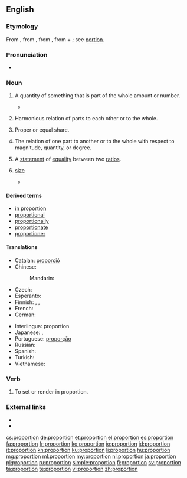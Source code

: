 ==English==

===Etymology===
From {{etyl|enm|en}} {{term|proporcion|lang=enm}}, from {{etyl|fro|en}} {{term|proportion|lang=fro}}, from {{etyl|la|en}} {{term|proportio||comparative relation, proportion, symmetry, analogy|lang=la}}, from {{term|pro||for, before}} + {{term|portio||share, part}}; see [[portion]].

===Pronunciation===
* {{audio|en-us-proportion.ogg|Audio (US)}}

===Noun===
{{en-noun|s|-}}

# {{countable}} A quantity of something that is part of the whole amount or number.
#*{{quote-book|year=1907|author=[[w:Robert W. Chambers|Robert Chambers]]
|title=The Younger Set
|chapter=6|url=http://openlibrary.org/works/OL8127246W
|passage=“I don't mean all of your friends—only a small '''proportion'''—which, however, connects your circle with that deadly, idle, brainless bunch—the insolent chatterers at the opera, the gorged dowagers, … !”}}
# {{uncountable}} Harmonious relation of parts to each other or to the whole.
# {{countable}} Proper or equal share.
# {{uncountable}} The relation of one part to another or to the whole with respect to magnitude, quantity, or degree.
# {{context|mathematics|countable}} A [[statement]] of [[equality]] between two [[ratio]]s.
# {{countable|mostly|plural}} [[size]]
#* {{quote-news
|year=2012
|date=May 20
|author=Nathan Rabin
|title=TV: Review: THE SIMPSONS (CLASSIC): “Marge Gets A Job” (season 4, episode 7; originally aired 11/05/1992)
|work=The Onion AV Club
|url=http://www.avclub.com/articles/marge-gets-a-job,73723/
|page=
|passage=What other television show would feature a gorgeously designed sequence where a horrifically mutated Pierre and Marie Curie, their bodies swollen to Godzilla-like '''proportions''' from prolonged exposure to the radiation that would eventually kill them, destroy an Asian city with their bare hands like vengeance-crazed monster-Gods?}}

====Derived terms====
* [[in proportion]]
* [[proportional]]
* [[proportionally]]
* [[proportionate]]
* [[proportioner]]

====Translations====
{{trans-top}}
* Catalan: [[proporció]] {{f}}
* Chinese:
*: Mandarin: {{t|cmn|比例|tr=bǐlì|sc=Hani}}
* Czech: {{t-|cs|poměr}}
* Esperanto: {{t-|eo|proporcio}}
* Finnish: {{t+|fi|osa}}, {{t+|fi|osuus}}, {{t+|fi|suhde}}
* French: {{t+|fr|proportion|f}}
* German: {{t+|de|Proportion|f}}
{{trans-mid}}
* Interlingua: proportion
* Japanese: {{t-|ja|割合|tr=わりあい, wariai|sc=Jpan}}, {{t+|ja|比例|tr=ひれい, hirei|sc=Jpan}}
* Portuguese: [[proporção]] {{f}}
* Russian: {{t+|ru|пропорция|f|tr=propórcija|sc=Cyrl}}
* Spanish: {{t+|es|proporción|f}}
* Turkish: {{t+|tr|orantı}}
* Vietnamese: {{t-|vi|tỉ lệ}}
{{trans-bottom}}

===Verb===
{{en-verb}}

# {{arts}} To set or render in proportion.

===External links===
* {{R:Webster 1913}}
* {{R:Century 1911}}

[[cs:proportion]]
[[de:proportion]]
[[et:proportion]]
[[el:proportion]]
[[es:proportion]]
[[fa:proportion]]
[[fr:proportion]]
[[ko:proportion]]
[[io:proportion]]
[[id:proportion]]
[[it:proportion]]
[[kn:proportion]]
[[ku:proportion]]
[[li:proportion]]
[[hu:proportion]]
[[mg:proportion]]
[[ml:proportion]]
[[my:proportion]]
[[nl:proportion]]
[[ja:proportion]]
[[pl:proportion]]
[[ru:proportion]]
[[simple:proportion]]
[[fi:proportion]]
[[sv:proportion]]
[[ta:proportion]]
[[te:proportion]]
[[vi:proportion]]
[[zh:proportion]]